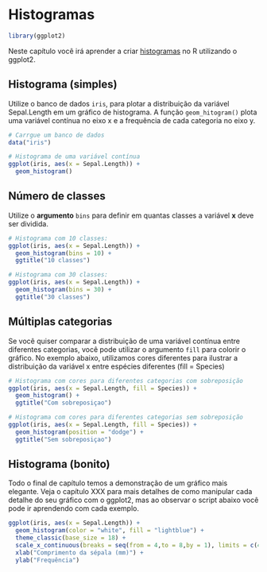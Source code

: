 # Histogramas

```r
library(ggplot2)
```

Neste capítulo você irá aprender a criar [histogramas](https://pt.wikipedia.org/wiki/Histograma) no R utilizando o ggplot2.

## Histograma (simples)

Utilize o banco de dados `iris`, para plotar a distribuição da variável
Sepal.Length em um gráfico de histograma. A função `geom_hitogram()` plota uma variável contínua no eixo x e a frequência de cada categoria no eixo y. 

```r
# Carrgue um banco de dados
data("iris")

# Histograma de uma variável contínua
ggplot(iris, aes(x = Sepal.Length)) +
  geom_histogram()
```

## Número de classes

Utilize o __argumento__ `bins` para definir em quantas classes a variável __x__ deve ser dividida.

```r
# Histograma com 10 classes:
ggplot(iris, aes(x = Sepal.Length)) +
  geom_histogram(bins = 10) +
  ggtitle("10 classes")

# Histograma com 30 classes:
ggplot(iris, aes(x = Sepal.Length)) +
  geom_histogram(bins = 30) +
  ggtitle("30 classes")

```

## Múltiplas categorias 

Se você quiser comparar a distribuição de uma variável contínua entre diferentes categorias, você pode utilizar o argumento `fill` para colorir o gráfico. No exemplo abaixo, utilizamos cores diferentes para ilustrar a distribuição da variável x entre espécies diferentes (fill = Species)

```r
# Histograma com cores para diferentes categorias com sobreposição
ggplot(iris, aes(x = Sepal.Length, fill = Species)) +
  geom_histogram() +
  ggtitle("Com sobreposiçao")

# Histograma com cores para diferentes categorias sem sobreposição
ggplot(iris, aes(x = Sepal.Length, fill = Species)) +
  geom_histogram(position = "dodge") +
  ggtitle("Sem sobreposiçao")

```

## Histograma (bonito)

Todo o final de capítulo temos a demonstração de um gráfico mais elegante. 
Veja o capítulo XXX para mais detalhes de como manipular cada detalhe do seu gráfico com o ggplot2,
mas ao observar o script abaixo você pode ir aprendendo com cada exemplo.

```r
ggplot(iris, aes(x = Sepal.Length)) +
  geom_histogram(color = "white", fill = "lightblue") +
  theme_classic(base_size = 18) +
  scale_x_continuous(breaks = seq(from = 4,to = 8,by = 1), limits = c(4,8)) +
  xlab("Comprimento da sépala (mm)") + 
  ylab("Frequência")
```

